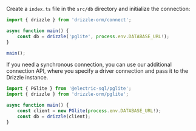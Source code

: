 Create a `index.ts` file in the `src/db` directory and initialize the connection:

```typescript copy
import { drizzle } from 'drizzle-orm/connect';

async function main() {
    const db = drizzle('pglite', process.env.DATABASE_URL!);
}

main();
```

If you need a synchronous connection, you can use our additional connection API, 
where you specify a driver connection and pass it to the Drizzle instance.

```typescript copy
import { PGlite } from '@electric-sql/pglite';
import { drizzle } from 'drizzle-orm/pglite';

async function main() {
    const client = new PGlite(process.env.DATABASE_URL!);
    const db = drizzle(client);
}
```
